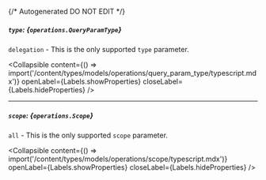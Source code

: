 {/* Autogenerated DO NOT EDIT  */}

##### `type`: *{`operations.QueryParamType`}*
`delegation` \- This is the only supported `type` parameter.

<Collapsible content={() => import('/content/types/models/operations/query_param_type/typescript.mdx')} openLabel={Labels.showProperties} closeLabel={Labels.hideProperties} />


---
##### `scope`: *{`operations.Scope`}*
`all` \- This is the only supported `scope` parameter.

<Collapsible content={() => import('/content/types/models/operations/scope/typescript.mdx')} openLabel={Labels.showProperties} closeLabel={Labels.hideProperties} />



